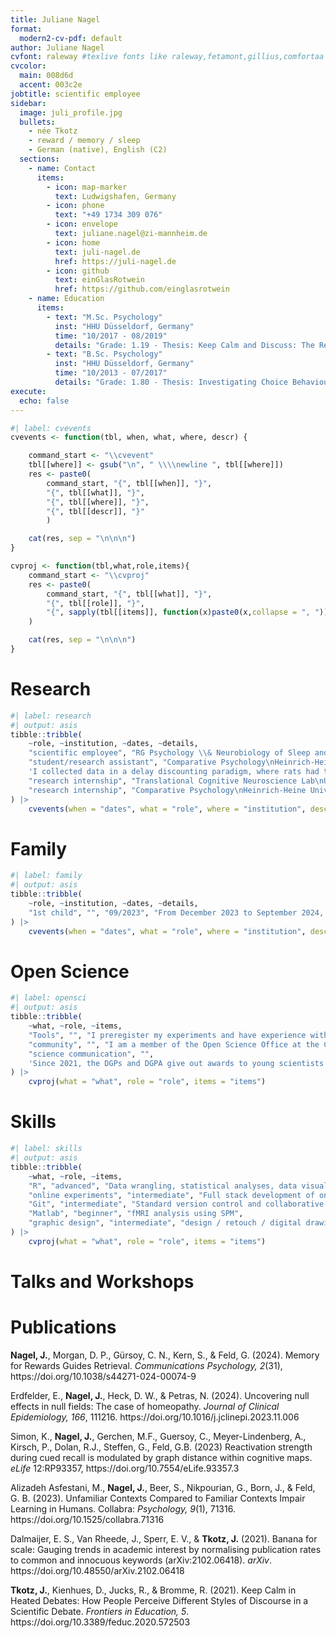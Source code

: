 ```yaml
---
title: Juliane Nagel
format:
  modern2-cv-pdf: default
author: Juliane Nagel
cvfont: raleway #texlive fonts like raleway,fetamont,gillius,comfortaa
cvcolor: 
  main: 008d6d
  accent: 003c2e
jobtitle: scientific employee
sidebar:
  image: juli_profile.jpg
  bullets:
    - née Tkotz
    - reward / memory / sleep
    - German (native), English (C2)
  sections: 
    - name: Contact
      items:
        - icon: map-marker
          text: Ludwigshafen, Germany
        - icon: phone
          text: "+49 1734 309 076"
        - icon: envelope
          text: juliane.nagel@zi-mannheim.de
        - icon: home
          text: juli-nagel.de
          href: https://juli-nagel.de
        - icon: github
          text: einGlasRotwein
          href: https://github.com/einglasrotwein
    - name: Education
      items:
        - text: "M.Sc. Psychology"
          inst: "HHU Düsseldorf, Germany"
          time: "10/2017 - 08/2019"
          details: "Grade: 1.19 - Thesis: Keep Calm and Discuss: The Reception of Different Styles of Discourse in a Scientific Debate"
        - text: "B.Sc. Psychology"
          inst: "HHU Düsseldorf, Germany"
          time: "10/2013 - 07/2017"
          details: "Grade: 1.80 - Thesis: Investigating Choice Behaviour in Rats Opting Between Immediate and Delayed Aversive Options"
execute: 
  echo: false
---
```


```r
#| label: cvevents
cvevents <- function(tbl, when, what, where, descr) {

    command_start <- "\\cvevent"
    tbl[[where]] <- gsub("\n", " \\\\newline ", tbl[[where]])
    res <- paste0(
        command_start, "{", tbl[[when]], "}", 
        "{", tbl[[what]], "}",
        "{", tbl[[where]], "}",
        "{", tbl[[descr]], "}"
        )

    cat(res, sep = "\n\n\n")
}

cvproj <- function(tbl,what,role,items){
    command_start <- "\\cvproj"
    res <- paste0(
        command_start, "{", tbl[[what]], "}",
        "{", tbl[[role]], "}",
        "{", sapply(tbl[[items]], function(x)paste0(x,collapse = ", ")), "}"
    )

    cat(res, sep = "\n\n\n")
}
```

# Research

```r
#| label: research
#| output: asis
tibble::tribble(
    ~role, ~institution, ~dates, ~details,
    "scientific employee", "RG Psychology \\& Neurobiology of Sleep and Memory\nCIMH, Mannheim, Germany", "10/2019 - present", "I investigate how reward influences our memory (and its neurological underpinnings). I also research the influence on sleep on memory.",
    "student/research assistant", "Comparative Psychology\nHeinrich-Heine University Düsseldorf", "05/2016 - 08/2019",
    'I collected data in a delay discounting paradigm, where rats had to choose between two outcomes delivered at different timepoints. Another project was the social maze, were rats made a choice between a reward for themselves, or for themselves and another rat. Lastly, in the "conformity paradigm", I helped to investigate whether rats passed on their food preferences to other rats.',
    "research internship", "Translational Cognitive Neuroscience Lab\nUniversity of Cambridge", "11/2015 - 04/2016", "I assisted two PhD students in their work with rodent touchscreen boxes. In mice, we investigated the influence of fluoxetine various (motivational) cognitive tasks. In rats, we researched sustained attention, and in another project, we examined hippocampal neurogenesis in spatial pattern separation.",
    "research internship", "Comparative Psychology\nHeinrich-Heine University Düsseldorf", "03/2015 - 06/2015", "In a short internship as part of my Bachelor's degree, I tested rats in delay discounting tasks."
) |>
    cvevents(when = "dates", what = "role", where = "institution", descr = "details")
```

# Family

```r
#| label: family
#| output: asis
tibble::tribble(
    ~role, ~institution, ~dates, ~details,
    "1st child", "", "09/2023", "From December 2023 to September 2024, I am working part time."
) |>
    cvevents(when = "dates", what = "role", where = "institution", descr = "details")
```

# Open Science

```r
#| label: opensci
#| output: asis
tibble::tribble(
    ~what, ~role, ~items,
    "Tools", "", "I preregister my experiments and have experience with Registered Reports. Where possible, my publications include open data and code, including detailed documentation. I use reproducible manuscripts.",
    "community", "", "I am a member of the Open Science Office at the CIMH, Mannheim, where we try to increase all activities related to reproducible and transparent research at the CIMH. E.g., by organising talks and workshops, building infrastructure, or working on institutional policies. I am also part of the organising team behind the Mannheim Open Science meetup, a grassroot initiative where we organise talks and social gatherings for people interested in Open Science.",
    "science communication", "",
    'Since 2021, the DGPs and DGPA give out awards to young scientists for outstanding science communication. I help organising the award. Occasionally, I actively engage in SciComm activities myself, be it in the form of science slams or as a former team member of "psychologeek", a German science YouTube channel.'
) |>
    cvproj(what = "what", role = "role", items = "items")
```

# Skills

```r
#| label: skills
#| output: asis
tibble::tribble(
    ~what, ~role, ~items,
    "R", "advanced", "Data wrangling, statistical analyses, data visualisation, data simulation, reproducible manuscripts (Quarto, R Markdown), package development; limited experience with webscraping (rvest)",
    "online experiments", "intermediate", "Full stack development of online studies. Frontend: JavaScript (jsPsych), HTML, CSS; Backend: PHP, SQL",
    "Git", "intermediate", "Standard version control and collaborative coding on GitHub and GitLab",
    "Matlab", "beginner", "fMRI analysis using SPM",
    "graphic design", "intermediate", "design / retouch / digital drawings in GIMP"
) |>
    cvproj(what = "what", role = "role", items = "items")
```

# Talks and Workshops

\begin{itemize}
  \item \textbf{06/2023} - Posterblitz at PuG 2023 - \textbf{Re-examining the Impact of Sleep on False Memories}
  \item \textbf{06/2022} - Pre-conference workshop at PuG 2022 - \textbf{An Introduction to R}
  \item \textbf{05/2021} - Pre-conference workshop at PuG 2021 - \textbf{An Introduction to R}
  \item \textbf{11/2020} - Scientific colloquium Destatis (Federal Statistical Office) - \textbf{Building stronger evidence through reproducible and open science} - discussion together with Felix Henninger
\end{itemize}

# Publications

\setlength{\parindent}{-0.5in}
\setlength{\leftskip}{0.5in}

**Nagel, J.**, Morgan, D. P., Gürsoy, C. N., Kern, S., & Feld, G. (2024). Memory for Rewards Guides Retrieval. *Communications Psychology, 2*(31), https://doi.org/10.1038/s44271-024-00074-9
\break

Erdfelder, E., **Nagel, J.**, Heck, D. W., & Petras, N. (2024). Uncovering null effects in null fields: The case of homeopathy. *Journal of Clinical Epidemiology, 166*, 111216. https://doi.org/10.1016/j.jclinepi.2023.11.006
\break

Simon, K., **Nagel, J.**, Gerchen, M.F., Guersoy, C., Meyer-Lindenberg, A., Kirsch, P., Dolan, R.J., Steffen, G., Feld, G.B. (2023) Reactivation strength during cued recall is modulated by graph distance within cognitive maps. *eLife* 12:RP93357, https://doi.org/10.7554/eLife.93357.3
\break

Alizadeh Asfestani, M., **Nagel, J.**, Beer, S., Nikpourian, G., Born, J., & Feld, G. B. (2023). Unfamiliar Contexts Compared to Familiar Contexts Impair Learning in Humans. Collabra: *Psychology, 9*(1), 71316. https://doi.org/10.1525/collabra.71316
\break

Dalmaijer, E. S., Van Rheede, J., Sperr, E. V., & **Tkotz, J.** (2021). Banana for scale: Gauging trends in academic interest by normalising publication rates to common and innocuous keywords (arXiv:2102.06418). *arXiv*. https://doi.org/10.48550/arXiv.2102.06418
\break

**Tkotz, J.**, Kienhues, D., Jucks, R., & Bromme, R. (2021). Keep Calm in Heated Debates: How People Perceive Different Styles of Discourse in a Scientific Debate. *Frontiers in Education, 5*. https://doi.org/10.3389/feduc.2020.572503
